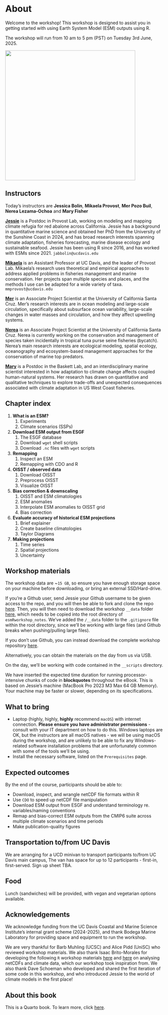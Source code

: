 # About {.unnumbered}

Welcome to the workshop! This workshop is designed to assist you in getting started with using Earth System Model (ESM) outputs using R.

The workshop will run from 10 am to 5 pm (PST) on Tuesday 3rd June, 2025.

![](images/meansst_ssp585_long.png){fig-align="center" width="412"}

## Instructors

Today's instructors are **Jessica Bolin**, **Mikaela Provost**, **Mer Pozo Buil**, **Nerea Lezama-Ochoa** and **Mary Fisher**

[**Jessie**](https://jessicabolin.github.io/) is a Postdoc in Provost Lab, working on modeling and mapping climate refugia for red abalone across California. Jessie has a background in quantitative marine science and obtained her PhD from the University of the Sunshine Coast in 2024, and has broad research interests spanning climate adaptation, fisheries forecasting, marine disease ecology and sustainable seafood. Jessie has been using R since 2016, and has worked with ESMs since 2021. `jabbolin@ucdavis.edu`

[**Mikaela**](https://mmprovost.com/) is an Assistant Professor at UC Davis, and the leader of Provost Lab. Mikaela's research uses theoretical and empirical approaches to address applied problems in fisheries management and marine conservation. Her projects span multiple species and places, and the methods I use can be adapted for a wide variety of taxa. `mmprovost@ucdavis.edu`

[**Mer**](https://www.merpozobuil.com/) is an Associate Project Scientist at the University of California Santa Cruz. Mer's research interests are in ocean modeling and large-scale circulation, specifically about subsurface ocean variability, large-scale changes in water masses and circulation, and how they affect upwelling systems.

[**Nerea**](https://nereota1.wixsite.com/nlezamaochoa) is an Associate Project Scientist at the University of California Santa Cruz. Nerea is currently working on the conservation and management of species taken incidentally in tropical tuna purse seine fisheries (bycatch). Nerea's main research interests are ecological modeling, spatial ecology, oceanography and ecosystem-based management approaches for the conservation of marine top predators.

[**Mary**](https://marinescience.ucdavis.edu/research-programs/conservation/kelp-restoration/project-personnel) is a Postdoc in the Baskett Lab, and an interdisciplinary marine scientist interested in how adaptation to climate change affects coupled human-natural systems. Her research has drawn on quantitative and qualitative techniques to explore trade-offs and unexpected consequences associated with climate adaptation in US West Coast fisheries.

## Chapter index

1.  **What is an ESM?**
    1.  Experiments
    2.  Climate scenarios (SSPs)
2.  **Download ESM output from ESGF**
    1.  The ESGF database
    2.  Download `wget` shell scripts
    3.  Download `.nc` files with `wget` scripts
3.  **Remapping**
    1.  Inspect an ESM
    2.  Remapping with CDO and R
4.  **OISST / observed data**
    1.  Download OISST
    2.  Preprocess OISST
    3.  Visualize OISST
5.  **Bias correction & downscaling**
    1.  OISST and ESM climatologies
    2.  ESM anomalies
    3.  Interpolate ESM anomalies to OISST grid
    4.  Bias correction
6.  **Evaluate accuracy of historical ESM projections**
    1.  Brief explainer
    2.  Create baseline climatologies
    3.  Taylor Diagrams
7.  **Making projections**
    1.  Time series
    2.  Spatial projections
    3.  Uncertainty

## Workshop materials

The workshop data are \~`15 GB`, so ensure you have enough storage space on your machine before downloading, or bring an external SSD/Hard-drive.

If you’re a Github user, send Jessie your Github username to be given access to the repo, and you will then be able to fork and clone the repo [here](https://github.com/JessicaBolin/esmRworkshop_notes). Then, you will then need to download the workshop `__data` folder [here](https://www.dropbox.com/scl/fo/vpnemwbu7fhkp2vkbyroa/AJk1nPUnrAhUnPLTash4WNQ?rlkey=2tpyr0zu6scbleafvjkclkzet&dl=0), which needs to be copied into the root directory of `esmRworkshop_notes`. We’ve added the `/__data` folder to the `.gitignore` file within the root directory, since we’ll be working with large files (and Github breaks when pushing/pulling large files).

If you don't use Github, you can instead download the complete workshop repository [here](https://www.dropbox.com/scl/fo/fk1tl1oc13pbez3840ckt/ADqqX_9BRAi0aXIdIkowVSU?rlkey=l9943ao0o2qi0d2c3lidgfdmk&dl=0).

Alternatively, you can obtain the materials on the day from us via USB.

On the day, we'll be working with code contained in the `__scripts` directory.

We have inserted the expected time duration for running processor-intensive chunks of code in **blockquotes** throughout the eBook. This is based on Jessie's machine (MacBook Pro 2023 M3 Max 64 GB Memory). Your machine may be faster or slower, depending on its specifications.

## What to bring

-   Laptop (highly, highly, **highly** recommend `macOS`) with internet connection. **Please ensure you have administrator permissions** - consult with your IT department on how to do this. Windows laptops are OK, but the instructors are all macOS natives - we will be using macOS during the workshop, and are unlikely to be able to fix any Windows-related software installation problems that are unfortunately common with some of the tools we'll be using.
-   Install the necessary software, listed on the `Prerequisites` page.

## Expected outcomes

By the end of the course, participants should be able to:

-   Download, inspect, and wrangle netCDF file formats within R
-   Use `CDO` to speed up netCDF file manipulation
-   Download ESM output from ESGF and understand terminology re. variables/naming conventions
-   Remap and bias-correct ESM outputs from the CMIP6 suite across multiple climate scenarios and time periods
-   Make publication-quality figures

## Transportation to/from UC Davis

We are arranging for a UCD minivan to transport participants to/from UC Davis main campus, The van has space for up to 12 participants - first-in, first-served. Sign up sheet TBA.

## Food

Lunch (sandwiches) will be provided, with vegan and vegetarian options available.\

## Acknowledgements

We acknowledge funding from the UC Davis Coastal and Marine Science Institute's internal grant scheme (2024-2025), and thank Bodega Marine Laboratory for providing space and equipment to run the workshop.

We are very thankful for Barb Muhling (UCSC) and Alice Pidd (UniSC) who reviewed workshop materials. We also thank Isaac Brito-Morales for developing the following `R` workshop materials [here](https://isaakbm.github.io/NACECC_workshop_2024/) and [here](https://isaakbm.github.io/ESM_240/) on analysing netCDFs and climate data, which our workshop took inspiration from. We also thank Dave Schoeman who developed and shared the first iteration of some code in this workshop, and who introduced Jessie to the world of climate models in the first place!

## About this book

This is a Quarto book. To learn more, click [here](https://quarto.org/docs/books/).

